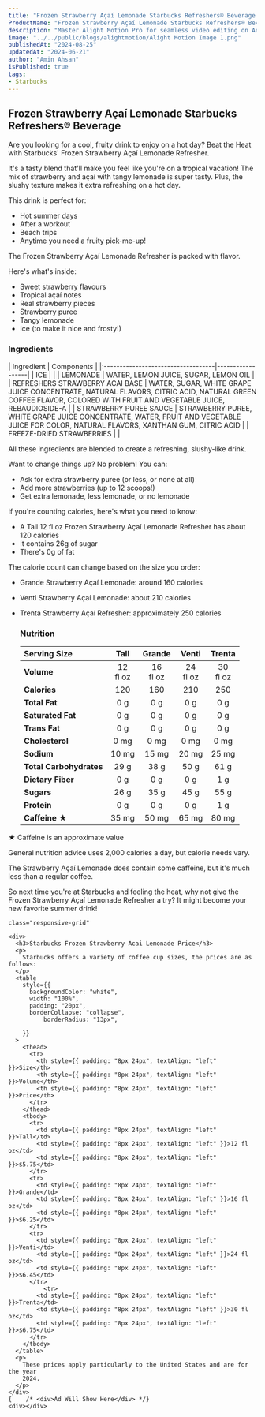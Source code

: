 ```yaml
---
title: "Frozen Strawberry Açaí Lemonade Starbucks Refreshers® Beverage Price & Calories"
ProductName: "Frozen Strawberry Açaí Lemonade Starbucks Refreshers® Beverage" 
description: "Master Alight Motion Pro for seamless video editing on Android, iOS, and Tablets with our ultimate guide, unlocking advanced features and elevating your skills in 2024!"
image: "../../public/blogs/alightmotion/Alight Motion Image 1.png"
publishedAt: "2024-08-25"
updatedAt: "2024-06-21"
author: "Amin Ahsan"
isPublished: true
tags:
- Starbucks
---
```


 
## Frozen Strawberry Açaí Lemonade Starbucks Refreshers® Beverage 

Are you looking for a cool, fruity drink to enjoy on a hot day? Beat the Heat with Starbucks' Frozen Strawberry Açaí Lemonade Refresher. 

It's a tasty blend that'll make you feel like you're on a tropical vacation! The mix of strawberry and açaí with tangy lemonade is super tasty.
Plus, the slushy texture makes it extra refreshing on a hot day.

This drink is perfect for:
- Hot summer days
- After a workout
- Beach trips
- Anytime you need a fruity pick-me-up!

The Frozen Strawberry Açaí Lemonade Refresher is packed with flavor.

Here's what's inside:
- Sweet strawberry flavours
- Tropical açaí notes
- Real strawberry pieces
- Strawberry puree
- Tangy lemonade
- Ice (to make it nice and frosty!)

### Ingredients
  <div style={{ overflowX: "scroll", fontSize: "14px" }}>
    | Ingredient                         | Components       |
    |:-----------------------------------|------------------|
    | ICE                                |                  | 
    | LEMONADE                           | WATER, LEMON JUICE, SUGAR, LEMON OIL                 | 
    |  REFRESHERS STRAWBERRY ACAI BASE   | WATER, SUGAR, WHITE GRAPE JUICE CONCENTRATE, NATURAL FLAVORS, CITRIC ACID, NATURAL GREEN COFFEE FLAVOR, COLORED WITH FRUIT AND VEGETABLE JUICE, REBAUDIOSIDE-A                       | 
    |  STRAWBERRY PUREE SAUCE            | STRAWBERRY PUREE, WHITE GRAPE JUICE CONCENTRATE, WATER, FRUIT AND VEGETABLE JUICE FOR COLOR, NATURAL FLAVORS, XANTHAN GUM, CITRIC ACID                 | 
    | FREEZE-DRIED STRAWBERRIES                             |                  | 
  </div>

All these ingredients are blended to create a refreshing, slushy-like drink.

Want to change things up? No problem! You can:
- Ask for extra strawberry puree (or less, or none at all)
- Add more strawberries (up to 12 scoops!)
- Get extra lemonade, less lemonade, or no lemonade

If you're counting calories, here's what you need to know:
- A  Tall 12 fl oz Frozen Strawberry Açaí Lemonade Refresher has about 120 calories
- It contains 26g of sugar
- There's 0g of fat

The calorie count can change based on the size you order:
- Grande Strawberry Açaí Lemonade: around 160 calories
- Venti Strawberry Açaí Lemonade: about 210 calories
- Trenta Strawberry Açaí Refresher: approximately 250 calories


  ### Nutrition
  |  Serving Size	            | Tall           | Grande        | Venti   | Trenta    |
  |:--------------------------|:--------------:|:-----------:|:--------:|:--------:|
  | **Volume**                | 12 <br/> fl oz | 16 <br/> fl oz |  24 <br/> fl oz | 30 <br/> fl oz |
  | **Calories**              | 120            | 160         | 210      | 250      |
  | **Total Fat**             | 0 g            | 0 g         | 0 g      | 0 g      |
  | **Saturated Fat**         | 0 g            | 0 g         | 0 g      | 0 g      |
  | **Trans Fat**             | 0 g            | 0 g         | 0 g      | 0 g      |
  | **Cholesterol**           | 0 mg           | 0 mg        | 0 mg     | 0 mg     |
  | **Sodium**                | 10 mg           | 15 mg       | 20 mg   | 25 mg    | 
  | **Total Carbohydrates**   | 29 g            | 38 g         | 50 g      | 61 g      |
  | **Dietary Fiber**         | 0 g            | 0 g         | 0 g      | 1 g      |
  | **Sugars**                | 26 g            | 35 g         | 45 g      | 55 g      |
  | **Protein**               | 0 g            | 0 g         | 0 g      | 1 g      |
  | **Caffeine ★**            | 35 mg          | 50 mg      | 65 mg   | 80 mg   |

★ Caffeine is an approximate value

General nutrition advice uses 2,000 calories a day, but calorie needs vary.

The Strawberry Açaí Lemonade does contain some caffeine, but it's much less than a regular coffee.

So next time you're at Starbucks and feeling the heat, why not give the Frozen Strawberry Açaí Lemonade Refresher a try? It might become your new favorite summer drink!

<style jsx>{`
  .table-container {
    overflow-x: auto;
    position: relative;
  }
  .table-container table {
    border-collapse: collapse;
    width: 80%;
  }
  .table-container th,
  .table-container td {
    border: 1px solid #ddd;
    padding: 2px;
    min-width: 30px;
    font-size: 11px;
  }
  .table-container th:first-child,
  .table-container td:first-child {
    position: sticky;
    left: 0;
    background-color: white;
    z-index: 1;
  }
  @media (max-width: 768px) {
    .table-container th:not(:first-child),
    .table-container td:not(:first-child) {
      min-width: 50px;
    }
  }
`}</style>
  <style jsx>{`
    @media (min-width: 768px) {
      .responsive-grid {
        display: grid;
        grid-template-columns: 1fr 1fr;
      }
    }
  `}</style>

  <div
    style={{
      backgroundColor: "#cee3de",
      borderLeft: "3px solid #0c7556",
    padding: "20px",
      paddingTop: "13px", // Add padding to the top
          display: "grid",
          height: "fit-content",
        }} 
        
    class="responsive-grid"

  >
    <div>
      <h3>Starbucks Frozen Strawberry Acai Lemonade Price</h3>
      <p>
        Starbucks offers a variety of coffee cup sizes, the prices are as follows:
      </p>
      <table
        style={{
          backgroundColor: "white",
          width: "100%",
          padding: "20px",
          borderCollapse: "collapse",
              borderRadius: "13px",
          
        }}
      >
        <thead>
          <tr>
            <th style={{ padding: "8px 24px", textAlign: "left" }}>Size</th>
            <th style={{ padding: "8px 24px", textAlign: "left" }}>Volume</th>
            <th style={{ padding: "8px 24px", textAlign: "left" }}>Price</th>
          </tr>
        </thead>
        <tbody>
          <tr>
            <td style={{ padding: "8px 24px", textAlign: "left" }}>Tall</td>
            <td style={{ padding: "8px 24px", textAlign: "left" }}>12 fl oz</td>
            <td style={{ padding: "8px 24px", textAlign: "left" }}>$5.75</td>
          </tr>
          <tr>
            <td style={{ padding: "8px 24px", textAlign: "left" }}>Grande</td>
            <td style={{ padding: "8px 24px", textAlign: "left" }}>16 fl oz</td>
            <td style={{ padding: "8px 24px", textAlign: "left" }}>$6.25</td>
          </tr>
          <tr>
            <td style={{ padding: "8px 24px", textAlign: "left" }}>Venti</td>
            <td style={{ padding: "8px 24px", textAlign: "left" }}>24 fl oz</td>
            <td style={{ padding: "8px 24px", textAlign: "left" }}>$6.45</td>
          </tr>
              <tr>
            <td style={{ padding: "8px 24px", textAlign: "left" }}>Trenta</td>
            <td style={{ padding: "8px 24px", textAlign: "left" }}>30 fl oz</td>
            <td style={{ padding: "8px 24px", textAlign: "left" }}>$6.75</td>
          </tr>
        </tbody>
      </table>
      <p>
        These prices apply particularly to the United States and are for the year
        2024.
      </p>
    </div>
    {    /* <div>Ad Will Show Here</div> */}
    <div></div>
  </div>
